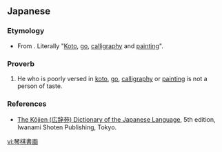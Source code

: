 {{also|琴棋書畫|琴棋书画}}
==Japanese==
{{ja-kanjitab|きん|き|しょ|が|yomi=o}}

===Etymology===
* From {{etyl|ltc|ja}} {{l|zh|琴棋書畫}}. Literally "[[koto|Koto]], [[go]], [[calligraphy]] and [[painting]]".

===Proverb===
{{ja-pos|きんきしょが|proverb}}

# He who is poorly versed in [[koto]], [[go]], [[calligraphy]] or [[painting]] is not a person of taste.

===References===
* [[w:Kōjien|The Kōjien (広辞苑) Dictionary of the Japanese Language]], 5th edition, Iwanami Shoten Publishing, Tokyo.

[[vi:琴棋書画]]